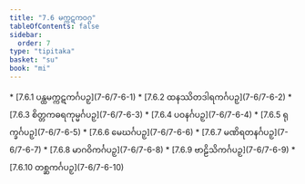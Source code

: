 ```yaml
---
title: "7.6 မက္ကဋကဝဂ္ဂ"
tableOfContents: false
sidebar:
  order: 7
type: "tipitaka"
basket: "su"
book: "mi"
---
```



<DynamicBreadcrumb />



<TableOfContents book="mi" section="7.6">
* [7.6.1 ပန္ထမက္ကဋကင်္ဂပဉှ](7-6/7-6-1)
* [7.6.2 ထနဿိတဒါရကင်္ဂပဉှ](7-6/7-6-2)
* [7.6.3 စိတ္တကဓရကုမ္မင်္ဂပဉှ](7-6/7-6-3)
* [7.6.4 ပဝနင်္ဂပဉှ](7-6/7-6-4)
* [7.6.5 ရုက္ခင်္ဂပဉှ](7-6/7-6-5)
* [7.6.6 မေဃင်္ဂပဉှ](7-6/7-6-6)
* [7.6.7 မဏိရတနင်္ဂပဉှ](7-6/7-6-7)
* [7.6.8 မာဂဝိကင်္ဂပဉှ](7-6/7-6-8)
* [7.6.9 ဗာဠိသိကင်္ဂပဉှ](7-6/7-6-9)
* [7.6.10 တစ္ဆကင်္ဂပဉှ](7-6/7-6-10)
</TableOfContents>